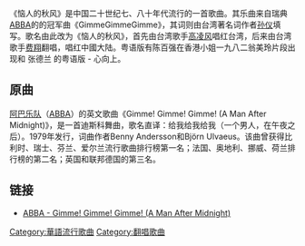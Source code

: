 {{Unreferenced|time=2021-11-08T17:06:03+00:00}}
《恼人的秋风》是中国二十世纪七、八十年代流行的一首歌曲。其乐曲来自瑞典[[ABBA|ABBA]]的的冠军曲《GimmeGimmeGimme》，其词则由台湾著名词作者[[孙仪|孙仪]]填写。歌名由此改为《恼人的秋风》，首先由台湾歌手[[高凌风|高凌风]]唱红台湾，后来由台湾歌手[[费翔|费翔]]翻唱，唱红中國大陆。粤语版有陈百强在香港小姐一九八二翁美玲片段出现和 张德兰 的粤语版 - 心向上。

== 原曲 ==
[[ABBA|阿巴乐队]]（[[ABBA|ABBA]]）的英文歌曲《Gimme! Gimme! Gimme! (A Man After Midnight)》，是一首迪斯科舞曲，歌名直译：给我给我给我（一个男人，在午夜之后）。1979年发行，词曲作者Benny Andersson和Björn Ulvaeus。该曲曾获得比利时、瑞士、芬兰、爱尔兰流行歌曲排行榜第一名；法国、奥地利、挪威、荷兰排行榜的第二名；英国和联邦德国的第三名。

== 链接 ==

* [https://www.youtube.com/watch?v=XEjLoHdbVeE ABBA - Gimme! Gimme! Gimme! (A Man After Midnight)] {{Wayback|url=https://www.youtube.com/watch?v=XEjLoHdbVeE |date=20190903223025 }}

[[Category:華語流行歌曲|Category:華語流行歌曲]]
[[Category:翻唱歌曲|Category:翻唱歌曲]]